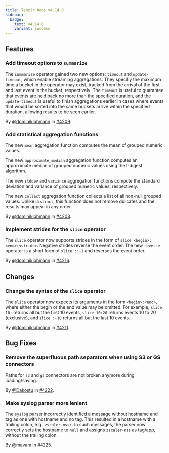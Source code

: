 ```yaml
---
title: Tenzir Node v4.14.0
sidebar:
  badge:
    text: v4.14.0
    variant: success
---
```


## Features

### Add timeout options to `summarize`

The `summarize` operator gained two new options: `timeout` and `update-timeout`,
which enable streaming aggregations. They specifiy the maximum time a bucket in
the operator may exist, tracked from the arrival of the first and last event in
the bucket, respectively. The `timeout` is useful to guarantee that events are
held back no more than the specified duration, and the `update-timeout` is
useful to finish aggregations earlier in cases where events that would be sorted
into the same buckets arrive within the specified duration, allowing results to
be seen earlier.

By [@dominiklohmann](https://github.com/dominiklohmann) in [#4209](https://github.com/tenzir/tenzir/pull/4209).

### Add statistical aggregation functions

The new `mean` aggregation function computes the mean of grouped numeric values.

The new `approximate_median` aggregation function computes an approximate median
of grouped numeric values using the t-digest algorithm.

The new `stddev` and `variance` aggregation functions compute the standard
deviation and variance of grouped numeric values, respectively.

The new `collect` aggregation function collects a list of all non-null grouped
values. Unlike `distinct`, this function does not remove dulicates and the
results may appear in any order.

By [@dominiklohmann](https://github.com/dominiklohmann) in [#4208](https://github.com/tenzir/tenzir/pull/4208).

### Implement strides for the `slice` operator

The `slice` operator now supports strides in the form of `slice
<begin>:<end>:<stride>`. Negative strides reverse the event order. The new
`reverse` operator is a short form of `slice ::-1` and reverses the event order.

By [@dominiklohmann](https://github.com/dominiklohmann) in [#4216](https://github.com/tenzir/tenzir/pull/4216).

## Changes

### Change the syntax of the `slice` operator

The `slice` operator now expects its arguments in the form `<begin>:<end>`,
where either the begin or the end value may be omitted. For example, `slice 10:`
returns all but the first 10 events, `slice 10:20` returns events 10 to 20
(exclusive), and `slice :-10` returns all but the last 10 events.

By [@dominiklohmann](https://github.com/dominiklohmann) in [#4211](https://github.com/tenzir/tenzir/pull/4211).

## Bug Fixes

### Remove the superfluous path separators when using S3 or GS connectors

Paths for `s3` and `gs` connectors are not broken anymore during
loading/saving.

By [@Dakostu](https://github.com/Dakostu) in [#4222](https://github.com/tenzir/tenzir/pull/4222).

### Make syslog parser more lenient

The `syslog` parser incorrectly identified a message without hostname and tag as
one with hostname and no tag. This resulted in a hostname with a trailing colon,
e.g., `zscaler-nss:`. In such messages, the parser now correctly sets the
hostname to `null` and assigns `zscaler-nss` as tag/app, without the trailing
colon.

By [@mavam](https://github.com/mavam) in [#4225](https://github.com/tenzir/tenzir/pull/4225).
